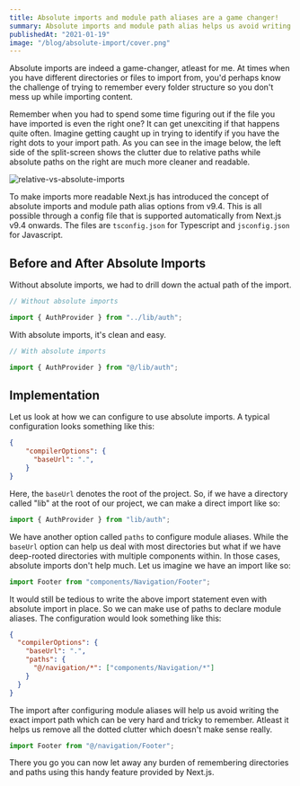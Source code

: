 ```yaml
---
title: Absolute imports and module path aliases are a game changer!
summary: Absolute imports and module path alias helps us avoid writing the exact import path of a deeply-rooted component.
publishedAt: "2021-01-19"
image: "/blog/absolute-import/cover.png"
---
```


Absolute imports are indeed a game-changer, atleast for me. At times when you have different directories or files to import from, you'd perhaps know the challenge of trying to remember every folder structure so you don't mess up while importing content.

Remember when you had to spend some time figuring out if the file you have imported is even the right one? It can get unexciting if that happens quite often. Imagine getting caught up in trying to identify if you have the right dots to your import path. As you can see in the image below, the left side of the split-screen shows the clutter due to relative paths while absolute paths on the right are much more cleaner and readable.

<img
  src="/blog/absolute-import/relative-vs-absolute.png"
  alt="relative-vs-absolute-imports"
/>

To make imports more readable Next.js has introduced the concept of absolute imports and module path alias options from v9.4. This is all possible through a config file that is supported automatically from Next.js v9.4 onwards. The files are `tsconfig.json` for Typescript and `jsconfig.json` for Javascript.

## Before and After Absolute Imports

Without absolute imports, we had to drill down the actual path of the import.

```js
// Without absolute imports

import { AuthProvider } from "../lib/auth";
```

With absolute imports, it's clean and easy.

```js
// With absolute imports

import { AuthProvider } from "@/lib/auth";
```

## Implementation

Let us look at how we can configure to use absolute imports. A typical configuration looks something like this:

```js:jsconfig.json/tsconfig.json
{
    "compilerOptions": {
      "baseUrl": ".",
    }
}
```

Here, the `baseUrl` denotes the root of the project. So, if we have a directory called "lib" at the root of our project, we can make a direct import like so:

```js
import { AuthProvider } from "lib/auth";
```

We have another option called `paths` to configure module aliases. While the `baseUrl` option can help us deal with most directories but what if we have deep-rooted directories with multiple components within. In those cases, absolute imports don't help much. Let us imagine we have an import like so:

```js
import Footer from "components/Navigation/Footer";
```

It would still be tedious to write the above import statement even with absolute import in place. So we can make use of paths to declare module aliases. The configuration would look something like this:

```js:jsconfig.json/tsconfig.json
{
  "compilerOptions": {
    "baseUrl": ".",
    "paths": {
      "@/navigation/*": ["components/Navigation/*"]
    }
  }
}
```

The import after configuring module aliases will help us avoid writing the exact import path which can be very hard and tricky to remember. Atleast it helps us remove all the dotted clutter which doesn't make sense really.

```js
import Footer from "@/navigation/Footer";
```

There you go you can now let away any burden of remembering directories and paths using this handy feature provided by Next.js.
